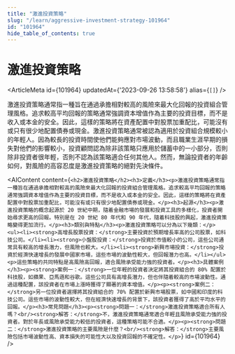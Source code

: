 ```yaml
---
title: "激進投資策略"
slug: "/learn/aggressive-investment-strategy-101964"
id: "101964"
hide_table_of_contents: true
---
```



# 激進投資策略

<ArticleMeta id={101964} updatedAt={'2023-09-26 13:58:58'} alias={`[]`} />
<div className='border-solid border-b border-t-0 my-4 border-[var(--ifm-color-gray-300)]' />

激進投資策略通常指一種旨在通過承擔相對較高的風險來最大化回報的投資組合管理風格。追求較高平均回報的策略通常強調資本增值作為主要的投資目標，而不是收入或本金的安全。因此，這樣的策略將在資產配置中對股票加重配比，可能沒有或只有很少地配置債券或現金。激進投資策略通常被認為適用於投資組合規模較小的年輕人。因為較長的投資時間使他們能夠應對市場波動，而且職業生涯早期的損失對他們的影響較小，投資顧問認為除非該策略只應用於儲蓄中的一小部分，否則除非投資者很年輕，否則不認為該策略適合任何其他人。然而，無論投資者的年齡如何，對風險的高容忍度是激進投資策略的絕對先決條件。

<AIContent content={`<h2>激進投資策略</h2><h3>定義</h3><p>激進投資策略通常指一種旨在通過承擔相對較高的風險來最大化回報的投資組合管理風格。追求較高平均回報的策略通常強調資本增值作為主要的投資目標，而不是收入或本金的安全。因此，這樣的策略將在資產配置中對股票加重配比，可能沒有或只有很少地配置債券或現金。</p><h3>起源</h3><p>激進投資策略的概念起源於 20 世紀中期，隨着金融市場的發展和投資工具的多樣化，投資者開始尋求更高的回報。特別是在 20 世紀 80 年代和 90 年代，隨着科技股的興起，激進投資策略變得更加流行。</p><h3>類別與特點</h3><p>激進投資策略可以分為以下幾類：</p><ul><li><strong>高增長股票投資：</strong>主要投資於預期增長率高的公司股票，如科技公司。</li><li><strong>小盤股投資：</strong>投資於市值較小的公司，這些公司通常具有較高的增長潛力，但風險也較大。</li><li><strong>新興市場投資：</strong>投資於經濟快速增長的發展中國家市場，這些市場的波動性較大，但回報潛力也高。</li></ul><p>這些策略的共同特點是高風險高回報，適合風險承受能力強的投資者。</p><h3>具體案例</h3><p><strong>案例一：</strong>一位年輕的投資者決定將其投資組合的 80% 配置於科技股，如蘋果、亞馬遜和谷歌。這些公司具有高增長潛力，但也伴隨着較高的市場波動性。通過這種配置，該投資者在市場上漲時獲得了顯著的資本增值。</p><p><strong>案例二：</strong>另一位投資者選擇將其投資組合的 70% 配置於新興市場股票，如中國和印度的科技公司。這些市場的波動性較大，但在經濟快速增長的背景下，該投資者獲得了高於平均水平的回報。</p><h3>常見問題</h3><p><strong>問題一：</strong>激進投資策略適合所有人嗎？<br/><strong>解答：</strong>不，激進投資策略通常適合年輕且風險承受能力強的投資者。對於年長或風險承受能力較低的投資者，這種策略可能不合適。</p><p><strong>問題二：</strong>激進投資策略的主要風險是什麼？<br/><strong>解答：</strong>主要風險包括市場波動性高、資本損失的可能性大以及投資回報的不確定性。</p>`} id={101964} />
